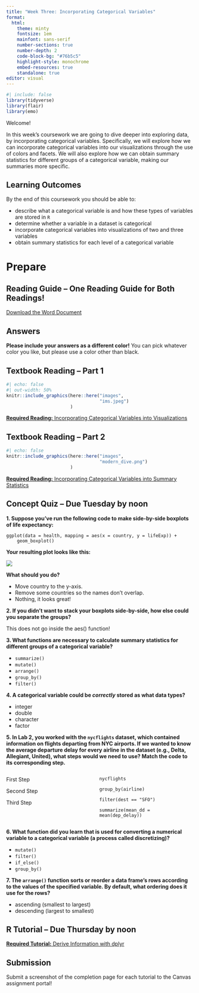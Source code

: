 ```yaml
---
title: "Week Three: Incorporating Categorical Variables"
format: 
  html: 
    theme: minty
    fontsize: 1em
    mainfont: sans-serif
    number-sections: true
    number-depth: 2
    code-block-bg: "#76b5c5"
    highlight-style: monochrome
    embed-resources: true
    standalone: true
editor: visual
---
```


```r
#| include: false
library(tidyverse)
library(flair)
library(emo)
```

Welcome!

In this week's coursework we are going to dive deeper into exploring data, by incorporating categorical variables. Specifically, we will explore how we can incorporate categorical variables into our visualizations through the use of colors and facets. We will also explore how we can obtain summary statistics for different groups of a categorical variable, making our summaries more specific.

## Learning Outcomes

By the end of this coursework you should be able to:

-   describe what a categorical variable is and how these types of variables are stored in `R`
-   determine whether a variable in a dataset is categorical
-   incorporate categorical variables into visualizations of two and three variables
-   obtain summary statistics for each level of a categorical variable

# Prepare

## Reading Guide -- One Reading Guide for Both Readings!

[Download the Word Document](reading-guide/week3-reading.docx)

::: callout-caution
# Answers

**Please include your answers as a different color!** You can pick whatever color you like, but please use a color other than black. 
:::

## Textbook Reading -- Part 1

::: column-margin
```r
#| echo: false
#| out-width: 50%
knitr::include_graphics(here::here("images", 
                                   "ims.jpeg")
                        )
```
:::

[**Required Reading:** Incorporating Categorical Variables into Visualizations](https://openintro-ims.netlify.app/explore-categorical.html#comparing-numerical-data-across-groups)

## Textbook Reading -- Part 2

::: column-margin
```r
#| echo: false
knitr::include_graphics(here::here("images", 
                                   "modern_dive.png")
                        )
```
:::

[**Required Reading:** Incorporating Categorical Variables into Summary Statistics](https://moderndive.com/3-wrangling.html)


## Concept Quiz -- Due Tuesday by noon

**1. Suppose you've run the following code to make side-by-side boxplots of life expectancy:**

```         
ggplot(data = health, mapping = aes(x = country, y = lifeExp)) + 
    geom_boxplot()
```

**Your resulting plot looks like this:**

![](images/boxplot_with_overlapping_axis_labels.webp)

**What should you do?**

-   Move country to the y-axis.
-   Remove some countries so the names don't overlap.
-   Nothing, it looks great!

**2. If you didn't want to stack your boxplots side-by-side, how else could you separate the groups?**

::: callout-tip
This does not go inside the aes() function!
:::

**3. What functions are necessary to calculate summary statistics for different groups of a categorical variable?**

-   `summarize()`
-   `mutate()`
-   `arrange()`
-   `group_by()`
-   `filter()`

**4. A categorical variable could be *correctly* stored as what data types?**

-   integer
-   double
-   character
-   factor

**5. In Lab 2, you worked with the `nycflights` dataset, which contained information on flights departing from NYC airports. If we wanted to know the average departure delay for every airline in the dataset (e.g., Delta, Allegiant, United), what steps would we need to use? Match the code to its corresponding step.**

::: columns
::: {.column width="40%"}
First Step

Second Step

Third Step
:::

::: {.column width="5%"}
:::

::: {.column width="55%"}
`nycflights`

`group_by(airline)`

`filter(dest == "SFO")`

`summarize(mean_dd = mean(dep_delay))`
:::
:::

**6. What function did you learn that is used for converting a numerical variable to a categorical variable (a process called discretizing)?**

-   `mutate()`
-   `filter()`
-   `if_else()`
-   `group_by()`

**7. The `arrange()` function sorts or reorder a data frame's rows according to the values of the specified variable. By default, what ordering does it use for the rows?**

-   ascending (smallest to largest)
-   descending (largest to smallest)

## R Tutorial -- Due Thursday by noon

[**Required Tutorial:** Derive Information with dplyr](https://posit.cloud/learn/primers/2.3)

::: callout-note
# Submission

Submit a screenshot of the completion page for each tutorial to the Canvas assignment portal!
:::
